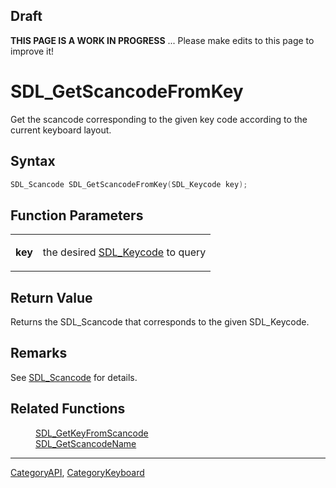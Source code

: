 
== Draft ==


'''THIS PAGE IS A WORK IN PROGRESS''' ... Please make edits to this page to improve it!


= SDL_GetScancodeFromKey =

Get the scancode corresponding to the given key code according to the current keyboard layout.

== Syntax ==

<syntaxhighlight lang='c'>
SDL_Scancode SDL_GetScancodeFromKey(SDL_Keycode key);
</syntaxhighlight>

== Function Parameters ==

{|
|'''key'''
|the desired [[SDL_Keycode]] to query
|}

== Return Value ==

Returns the SDL_Scancode that corresponds to the given SDL_Keycode.



== Remarks ==

See [[SDL_Scancode]] for details.

== Related Functions ==

:[[SDL_GetKeyFromScancode]]
:[[SDL_GetScancodeName]]

----
[[CategoryAPI]], [[CategoryKeyboard]]


